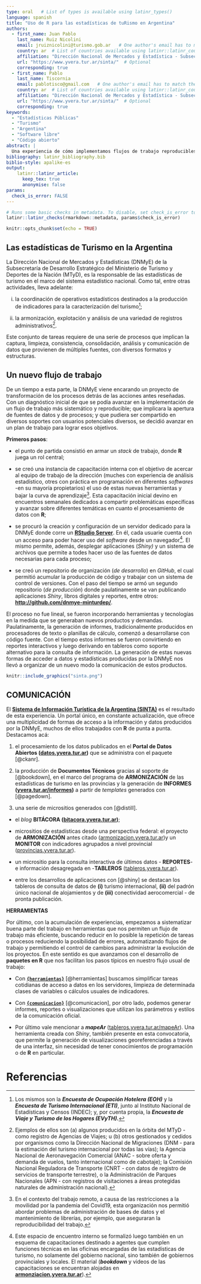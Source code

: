 ```yaml
---
type: oral   # List of types is available using latinr_types()
language: spanish
title: "Uso de R para las estadísticas de tuRismo en Argentina"
authors:
  - first_name: Juan Pablo
    last_name: Ruiz Nicolini
    email: jruiznicolini@turismo.gob.ar   # One author's email has to match the email registered in EasyChair.
    country: ar  # List of countries available using latinr::latinr_countries()
    affiliation: "Dirección Nacional de Mercados y Estadística - Subsecretaría de Desarrollo Estratégico - Minsiterio de Turismo y Deportes de la Nación"
    url: "https://www.yvera.tur.ar/sinta/"  # Optional 
    corresponding: true
  - first_name: Pablo
    last_name: Tiscornia
    email: pablotisco@gmail.com   # One author's email has to match the email registered in EasyChair.
    country: ar  # List of countries available using latinr::latinr_countries()
    affiliation: "Dirección Nacional de Mercados y Estadística - Subsecretaría de Desarrollo Estratégico - Minsiterio de Turismo y Deportes de la Nación"
    url: "https://www.yvera.tur.ar/sinta/"  # Optional 
    corresponding: true
keywords: 
  - "Estadísticas Públicas"
  - "Turismo"
  - "Argentina"
  - "Software libre"
  - "Código abierto"
abstract: |
  Una experiencia de cómo implementamos flujos de trabajo reproducibles y abiertos en un equipo que produce, consolida y analiza estadísticas públicas. 
bibliography: latinr_bibliography.bib
biblio-style: apalike-es   
output: 
    latinr::latinr_article:
      keep_tex: true
      anonymise: false
params: 
  check_is_error: FALSE
---
```


```r
# Runs some basic checks in metadata. To disable, set check_is_error to FALSE
latinr::latinr_checks(rmarkdown::metadata, params$check_is_error)
```

```r
knitr::opts_chunk$set(echo = TRUE)
```

## Las estadísticas de Turismo en la Argentina

La Dirección Nacional de Mercados y Estadísticas (DNMyE) de la Subsecretaría de Desarrollo Estratégico del Ministerio de Turismo y Deportes de la Nación (MTyD), es la responsable de las estadísticas de turismo en el marco del sistema estadístico nacional. Como tal, entre otras actividades, lleva adelante:

(i) la coordinación de operativos estadísticos destinados a la producción de indicadores para la caracterización del turismo[^1];

(ii) la armonización, explotación y análisis de una variedad de registros administrativos[^2].

[^1]: Los mismos son la ***Encuesta de Ocupación Hotelera (EOH)*** y la ***Encuesta de Turismo Internacional (ETI)***, junto al Instituto Nacional de Estadísticas y Censos (INDEC); y, por cuenta propia, la ***Encuesta de Viaje y Turismo de los Hogares (EVyTH).***

[^2]: Ejemplos de ellos son (a) algunos producidos en la órbita del MTyD - como registro de Agencias de Viajes; u (b) otros gestionados y cedidos por organismos como la Dirección Nacional de Migraciones (DNM - para la estimación del turismo internacional por todas las vías); la Agencia Nacional de Aeronavegación Comercial (ANAC - sobre oferta y demanda de vuelos, tanto internacional como de cabotaje); la Comisión Nacional Reguladora de Transporte (CNRT - con datos de registro de servicios de transporte terrestre), o la Administración de Parques Nacionales (APN - con registros de visitaciones a áreas protegidas naturales de administración nacional).



Este conjunto de tareas requiere de una serie de procesos que implican la captura, limpieza, consistencia, consolidación, análisis y comunicación de datos que provienen de múltiples fuentes, con diversos formatos y estructuras.

## Un nuevo flujo de trabajo

De un tiempo a esta parte, la DNMyE viene encarando un proyecto de transformación de los procesos detrás de las acciones antes reseñadas. Con un diagnóstico inicial de que se podía avanzar en la implementación de un flujo de trabajo más sistemático y reproducible; que implicara la apertura de fuentes de datos y de procesos; y que pudiera ser compartido en diversos soportes con usuarios potenciales diversos, se decidió avanzar en un plan de trabajo para lograr esos objetivos.


**Primeros pasos**: 

-   el punto de partida consistió en armar un *stack* de trabajo, donde **R** juega un rol central;

-   se creó una instancia de capacitación interna con el objetivo de acercar al equipo de trabajo de la dirección (muches con experiencia de análisis estadístico, otres con práctica en programación en diferentes *softwares* -en su mayoría propietarios) el uso de estas nuevas herramientas y bajar la curva de aprendizaje[^3]. Esta capacitación inicial devino en encuentros semanales dedicados a compartir problemáticas específicas y avanzar sobre diferentes temáticas en cuanto el procesamiento de datos con **R**;

-   se procuró la creación y configuración de un servidor dedicado para la DNMyE donde corre un **[RStudio Server](https://www.rstudio.com/products/rstudio/download-server/)**. En él, cada usuarie cuenta con un acceso para poder hacer uso del *software* desde un navegador[^4]. El mismo permite, además, desplegar aplicaciones (*Shiny)* y un sistema de archivos que permite a todes hacer uso de las fuentes de datos necesarias para cada proceso;

-   se creó un repositorio de organización (*de desarrollo*) en *GitHub*, el cual permitió acumular la producción de código y trabajar con un sistema de control de versiones. Con el paso del tiempo se armó un segundo repositorio (*de producción*) donde paulatinamente se van publicando aplicaciones *Shiny*, libros digitales y reportes, entre otros: **<http://github.com/dnmye-minturdep/>**.


[^3]: En el contexto del trabajo remoto, a causa de las restricciones a la movilidad por la pandemia del Covid19, esta organización nos permitió abordar problemas de administración de bases de datos y el mantenimiento de librerías, por ejemplo, que aseguraran la reproducibilidad del trabajo.

[^4]: Este espacio de encuentro interno se formalizó luego también en un esquema de capacitaciones destinado a agentes que cumplen funciones técnicas en las oficinas encargadas de las estadísticas de turismo, no solamente del gobierno nacional, sino también de gobiernos provinciales y locales. El material (**_bookdown_** y videos de las capacitaciones se encuentran alojadas en **[armonziacion.yvera.tur.ar](https://armonizacion.yvera.tur.ar/ "ARMONIZACION ESTADISTICA EN LAS PROVINCIAS")**).



El proceso no fue lineal, se fueron incorporando herramientas y tecnologías en la medida que se generaban nuevos productos y demandas. Paulatinamente, la generación de informes, tradicionalmente producidos en procesadores de texto o planillas de cálculo, comenzó a desarrollarse con código fuente. Con el tiempo estos informes se fueron convirtiendo en reportes interactivos y luego derivando en tableros como soporte alternativo para la consulta de información. La generación de estas nuevas formas de acceder a datos y estadísticas producidas por la DNMyE nos llevó a organizar de un nuevo modo la comunicación de estos productos.

```r

knitr::include_graphics("sinta.png")
```


## COMUNICACIÓN

El [**Sistema de Información Turística de la Argentina (SINTA)**](https://www.yvera.tur.ar/sinta/) es el resultado de esta experiencia. Un portal único, en constante actualización, que ofrece una multiplicidad de formas de acceso a la información y datos producidos por la DNMyE, muchos de ellos trabajados con **R** de punta a punta. Destacamos acá:

1.  el procesamiento de los datos publicados en el **Portal de Datos Abiertos ([datos.yvera.tur.ar](http://datos.yvera.gob.ar/ "Datos Abiertos de Turismo"))** que se administra con el paquete \CRANpkg{ckanr} [@ckanr].

2.  la producción de **Documentos Técnicos** gracias al soporte de \CRANpkg{bookdown} [@bookdown], en el marco del programa de **ARMONIZACIÓN** de las estadísticas de turismo en las provincias y la generación de **INFORMES ([yvera.tur.ar/informes](https://www.yvera.tur.ar/sinta/informe))** a partir de *templates* generados con \CRANpkg{pagedown} [@pagedown].

3.  una serie de micrositios generados con \CRANpkg{distill} [@distill].

  -   el *blog* **BITÁCORA ([bitacora.yvera.tur.ar](https://bitacora.yvera.tur.ar/ "BLOG - Bitácora del Turismo en Argentina"))**;

  -   micrositios de estadísticas desde una perspectiva federal: el proyecto de **ARMONIZACIÓN** antes citado ([armonizacion.yvera.tur.ar](https://armonizacion.yvera.tur.ar/ "ARMONIZACION ESTADISTICA EN LAS PROVINCIAS"))y un **MONITOR** con indicadores agrupados a nivel provincial ([provincias.yvera.tur.ar](https://provincias.yvera.tur.ar/ "MONITOR del turismo en las provincias")).

  -   un micrositio para la consulta interactiva de últimos datos - **REPORTES**- e información desagregada en -**TABLEROS** ([tableros.yvera.tur.ar](https://tableros.yvera.tur.ar/)).

  -  entre los desarrollos de aplicaciones con \CRANpkg{shiny} [@shiny] se destacan los tableros de consulta de datos de **(i)** turismo internacional, **(ii)** del padrón único nacional de alojamientos y de **(iii)** conectividad aerocomercial - de pronta publicación.


**HERRAMIENTAS**

Por último, con la acumulación de experiencias, empezamos a sistematizar buena parte del trabajo en herramientas que nos permiten un flujo de trabajo más eficiente, buscando reducir en lo posible la repetición de tareas o procesos reduciendo la posibilidad de errores, automatizando flujos de trabajo y permitiendo el control de cambios para administrar la evolución de los proyectos. En este sentido es que avanzamos con el desarrollo de **paquetes en R** que nos facilitan los pasos típicos en nuestro flujo usual de trabajo:

-   Con [**`{herramientas}`**](https://github.com/dnme-minturdep/herramientas) [@herramientas] buscamos simplificar tareas cotidianas de acceso a datos en los servidores, limpieza de determinada clases de variables o cálculos usuales de indicadores.

-   Con [**`{comunicacion}`**](https://github.com/dnme-minturdep/comunicacion) [@comunicacion], por otro lado, podemos generar informes, reportes o visualizaciones que utilizan los parámetros y estilos de la comunicación oficial.

-   Por último vale mencionar a _**mapeAr**_ ([tableros.yvera.tur.ar/mapeAr](https://tableros.yvera.tur.ar/mapeAr)). Una herramienta creada con *Shiny*, también presente en esta convocatoria, que permite la generación de visualizaciones georeferenciadas a través de una interfaz, sin necesidad de tener conocimientos de programación o de **R** en particular.


# Referencias
